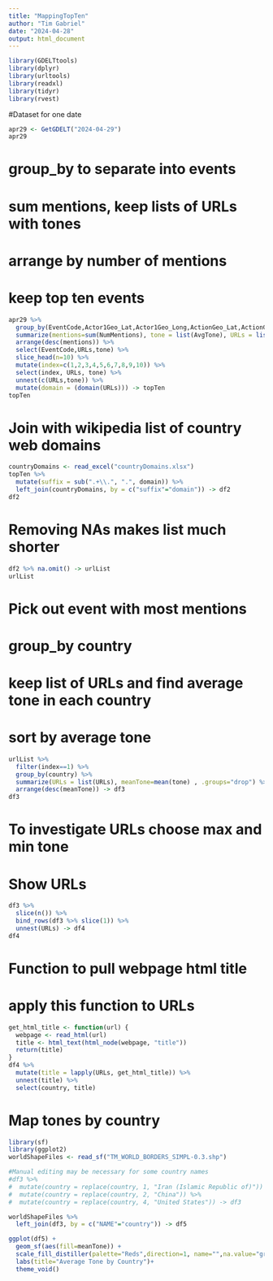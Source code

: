 ```yaml
---
title: "MappingTopTen"
author: "Tim Gabriel"
date: "2024-04-28"
output: html_document
---
```


```r
library(GDELTtools)
library(dplyr)
library(urltools)
library(readxl)
library(tidyr)
library(rvest)
```

#Dataset for one date
```r
apr29 <- GetGDELT("2024-04-29")
apr29
```

# group_by to separate into events
# sum mentions, keep lists of URLs with tones
# arrange by number of mentions
# keep top ten events
```r
apr29 %>%
  group_by(EventCode,Actor1Geo_Lat,Actor1Geo_Long,ActionGeo_Lat,ActionGeo_Long) %>%
  summarize(mentions=sum(NumMentions), tone = list(AvgTone), URLs = list(SOURCEURL), .groups="drop") %>%
  arrange(desc(mentions)) %>%
  select(EventCode,URLs,tone) %>%
  slice_head(n=10) %>%
  mutate(index=c(1,2,3,4,5,6,7,8,9,10)) %>%
  select(index, URLs, tone) %>%
  unnest(c(URLs,tone)) %>%
  mutate(domain = (domain(URLs))) -> topTen
topTen
```

# Join with wikipedia list of country web domains
```r
countryDomains <- read_excel("countryDomains.xlsx")
topTen %>% 
  mutate(suffix = sub(".+\\.", ".", domain)) %>%
  left_join(countryDomains, by = c("suffix"="domain")) -> df2
df2
```
# Removing NAs makes list much shorter

```r
df2 %>% na.omit() -> urlList
urlList
```
# Pick out event with most mentions
# group_by country
# keep list of URLs and find average tone in each country
# sort by average tone
```r
urlList %>% 
  filter(index==1) %>%
  group_by(country) %>%
  summarize(URLs = list(URLs), meanTone=mean(tone) , .groups="drop") %>%
  arrange(desc(meanTone)) -> df3
df3
```
# To investigate URLs choose max and min tone
# Show URLs
```r
df3 %>%
  slice(n()) %>%
  bind_rows(df3 %>% slice(1)) %>%
  unnest(URLs) -> df4
df4
```
# Function to pull webpage html title
# apply this function to URLs
```r
get_html_title <- function(url) {
  webpage <- read_html(url)
  title <- html_text(html_node(webpage, "title"))
  return(title)
}
df4 %>%
  mutate(title = lapply(URLs, get_html_title)) %>%
  unnest(title) %>%
  select(country, title)
```
# Map tones by country
```r
library(sf)
library(ggplot2)
worldShapeFiles <- read_sf("TM_WORLD_BORDERS_SIMPL-0.3.shp")

#Manual editing may be necessary for some country names
#df3 %>%
#  mutate(country = replace(country, 1, "Iran (Islamic Republic of)")) %>%
#  mutate(country = replace(country, 2, "China")) %>%
#  mutate(country = replace(country, 4, "United States")) -> df3

worldShapeFiles %>%
  left_join(df3, by = c("NAME"="country")) -> df5

ggplot(df5) +
  geom_sf(aes(fill=meanTone)) +
  scale_fill_distiller(palette="Reds",direction=1, name="",na.value="gray") +
  labs(title="Average Tone by Country")+
  theme_void()
```